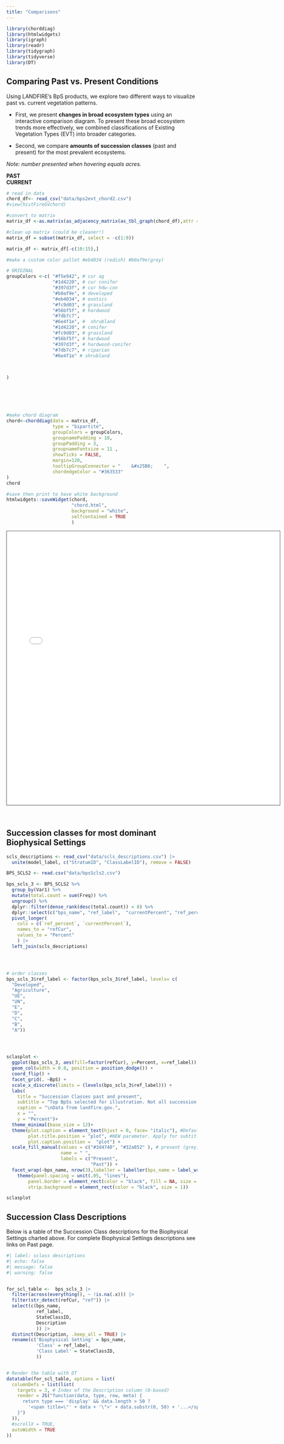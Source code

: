 ```yaml
---
title: "Comparisons"
---
```


```r
library(chorddiag)
library(htmlwidgets)
library(igraph)
library(readr)
library(tidygraph)
library(tidyverse)
library(DT)

```

## Comparing Past vs. Present Conditions

Using LANDFIRE’s BpS products, we explore two different ways to visualize past vs. current vegetation patterns.

-   First, we present **changes in broad ecosystem types** using an interactive comparison diagram. To present these broad ecosystem trends more effectively, we combined classifications of Existing Vegetation Types (EVT) into broader categories. 

-   Second, we compare **amounts of succession classes** (past and present) for the most prevalent ecosystems.



*Note: number presented when hovering equals acres.*

**PAST** &emsp; &emsp;&emsp;&emsp;&emsp;&emsp;&emsp;&emsp;&emsp; &emsp; &emsp;&emsp;&emsp;&emsp;&emsp;&emsp;&emsp;&emsp; &emsp; &emsp;&emsp;&emsp;&emsp;&emsp;&emsp;&emsp;&emsp; &emsp;&emsp; &emsp; **CURRENT**

```r
# read in data
chord_df<- read_csv("data/bps2evt_chord2.csv")
#view(histFireGVchord)

#convert to matrix
matrix_df <-as.matrix(as_adjacency_matrix(as_tbl_graph(chord_df),attr = "ACRES"))

#clean up matrix (could be cleaner!)
matrix_df = subset(matrix_df, select = -c(1:9))

matrix_df <- matrix_df[-c(10:15),]

#make a custom color pallet #eb4034 (redish) #b0af9e(grey)

# ORIGINAL
groupColors <-c( "#f5e942", # cur ag
                 "#1d4220", # cur conifer
                 "#397d3f", # cur hdw-con
                 "#b0af9e", # developed
                 "#eb4034", # exotics
                 "#fc9d03", # grassland
                 "#56bf5f", # hardwood
                 "#7db7c7",
                 "#6e4f1e", #  shrubland
                 "#1d4220", # conifer 
                 "#fc9d03", # grassland
                 "#56bf5f", # hardwood
                 "#397d3f", # hardwood-conifer 
                 "#7db7c7", # riparian 
                 "#6e4f1e" # shrubland

                 

)






#make chord diagram
chord<-chorddiag(data = matrix_df,
                 type = "bipartite",
                 groupColors = groupColors,
                 groupnamePadding = 10,
                 groupPadding = 3,
                 groupnameFontsize = 11 ,
                 showTicks = FALSE,
                 margin=120,
                 tooltipGroupConnector = "    &#x25B6;    ",
                 chordedgeColor = "#363533"
)
chord 

#save then print to have white background
htmlwidgets::saveWidget(chord,
                        "chord.html",
                        background = "white",
                        selfcontained = TRUE
                        )
```



<iframe src="chord.html" height="720" width="720" style="border: 1px solid #464646;" allowfullscreen="" allow="autoplay" data-external=".5"></iframe>

<br>

## Succession classes for most dominant Biophysical Settings





```r

scls_descriptions <- read_csv("data/scls_descriptions.csv") |>
  unite(model_label, c("StratumID", "ClassLabelID"), remove = FALSE)

BPS_SCLS2 <- read.csv("data/bpsScls2.csv") 

bps_scls_3 <- BPS_SCLS2 %>%
  group_by(Var1) %>%
  mutate(total.count = sum(Freq)) %>%
  ungroup() %>%
  dplyr::filter(dense_rank(desc(total.count)) < 8) %>%
  dplyr::select(c("bps_name", "ref_label",  "currentPercent", "ref_percent", "model_label")) %>%
  pivot_longer(
    cols = c(`ref_percent`, `currentPercent`), 
    names_to = "refCur", 
    values_to = "Percent"
    ) |>
  left_join(scls_descriptions)




# order classes
bps_scls_3$ref_label <- factor(bps_scls_3$ref_label, levels= c(
  "Developed",
  "Agriculture",
  "UE",
  "UN",
  "E",
  "D",
  "C",
  "B",
  "A"))




sclasplot <-
  ggplot(bps_scls_3, aes(fill=factor(refCur), y=Percent, x=ref_label)) + 
  geom_col(width = 0.8, position = position_dodge()) +
  coord_flip() +
  facet_grid(. ~BpS) +
  scale_x_discrete(limits = (levels(bps_scls_3$ref_label))) +
  labs(
    title = "Succession Classes past and present",
    subtitle = "Top BpSs selected for illustration. Not all succession classes present in all BpSs",
    caption = "\nData from landfire.gov.",
    x = "",
    y = "Percent")+
  theme_minimal(base_size = 12)+
  theme(plot.caption = element_text(hjust = 0, face= "italic"), #Default is hjust=1
        plot.title.position = "plot", #NEW parameter. Apply for subtitle too.
        plot.caption.position =  "plot") +
  scale_fill_manual(values = c("#3d4740", "#32a852" ), # present (grey), historical (green)
                    name = " ", 
                    labels = c("Present",
                               "Past")) +
  facet_wrap(~bps_name, nrow(3),labeller = labeller(bps_name = label_wrap_gen())) +
    theme(panel.spacing = unit(.05, "lines"),
        panel.border = element_rect(color = "black", fill = NA, size = 1), 
        strip.background = element_rect(color = "black", size = 1))

sclasplot

```

## Succession Class Descriptions

Below is a table of the Succession Class descriptions for the Biophysical Settings charted above.  For complete Biophysical Settings descriptions see links on Past page. 


```r
#| label: sclass descriptions
#| echo: false
#| message: false
#| warning: false


for_scl_table <-  bps_scls_3 |>
  filter(across(everything(), ~ !is.na(.x))) |>
  filter(str_detect(refCur, "ref")) |>
  select(c(bps_name,
           ref_label,
           StateClassID,
           Description
           )) |>
  distinct(Description, .keep_all = TRUE) |>
  rename(c('Biophysical Setting' = bps_name,
           'Class' = ref_label,
           'Class Label' = StateClassID,
           ))


# Render the table with DT
datatable(for_scl_table, options = list(
  columnDefs = list(list(
    targets = 3, # Index of the Description column (0-based)
    render = JS("function(data, type, row, meta) {
      return type === 'display' && data.length > 50 ? 
        '<span title=\"' + data + '\">' + data.substr(0, 50) + '...</span>' : data;
    }")
  )),
  #scrollX = TRUE,
  autoWidth = TRUE
))





```






